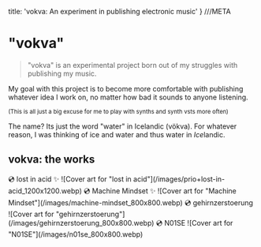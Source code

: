
  title: 'vokva: An experiment in publishing electronic music'
} ///META

# "vokva"

> "vokva" is an experimental project born out of my struggles with publishing my music.

My goal with this project is to become more comfortable with publishing whatever idea I work on,
no matter how bad it sounds to anyone listening.

<sub>(This is all just a big excuse for me to play with synths and synth vsts more often)</sub>

The name? Its just the word "water" in Icelandic (vökva). For whatever reason, I was thinking of ice and water and thus water in *Ice*landic.

## vokva: the works
<BorderedBox id='latest'>
  <Head3 id='lia'>💿 lost in acid ✨</Head3>
  <SmallCenteredContainer>
    ![Cover art for "lost in acid"](/images/prio+lost-in-acid_1200x1200.webp)
    <LinkFarm
      urls={{
        "SPOTIFY": "https://open.spotify.com/track/4Y6Z5NjuzEw5S6zbSybCsm",
        "APPLE MUSIC": "https://music.apple.com/de/album/lost-in-acid/1750815919?i=1750815920&app=music",
        "YOUTUBE": "https://youtube.com/watch?v=EEF7xJFx-Lk",
        "TIDAL": "https://listen.tidal.com/track/367953582",
        "AMAZON MUSIC": "https://music.amazon.de/albums/B0D6FJJVVZ?trackAsin=B0D6FGKC3D",
        "SOUNDCLOUD": "https://soundcloud.com/vokva/lost-in-acid?id=1840949385",
        "YOUTUBE MUSIC": "https://music.youtube.com/watch?v=EEF7xJFx-Lk",
        "QOBUZ": "https://open.qobuz.com/track/270776506",
        "ITUNES": "https://music.apple.com/de/album/lost-in-acid/1750815919?i=1750815920&app=itunes",
        "AMAZON": "https://amazon.de/dp/B0D6FGKC3D?tag=songwhip0f-21",
        QQMUSIC: 'https://y.qq.com/n/yqq/song/0034gWPJ4MDWbv.html'
      }}
    />

  </SmallCenteredContainer>
</BorderedBox>
<BorderedBox>
  <Head3 id='mm'>💿 Machine Mindset ✨</Head3>
  <SmallCenteredContainer>
    ![Cover art for "Machine Mindset"](/images/machine-mindset_800x800.webp)
    <LinkFarm
      urls={{
        AMAZON: 'https://amazon.de/dp/B0D2WM26WM',
        'AMAZON MUSIC': 'https://music.amazon.de/albums/B0D2WNQRRP?trackAsin=B0D2WM26WM',
        'APPLE MUSIC': 'https://music.apple.com/de/album/machine-mindset/1743709895?i=1743709896&app=music',
        ITUNES: 'https://music.apple.com/de/album/machine-mindset/1743709895?i=1743709896&app=itunes',
        QOBUZ: 'https://open.qobuz.com/track/264514249',
        SOUNDCLOUD: 'https://soundcloud.com/vokva/machine-mindset?id=1809928416',
        SPOTIFY: 'https://open.spotify.com/track/0jqsSOQSScUaQannzeTm1V',
        TIDAL: 'https://listen.tidal.com/track/360145557',
        YOUTUBE: 'https://youtube.com/watch?v=fQnXMq9s4Bg',
        'YOUTUBE MUSIC': 'https://music.youtube.com/watch?v=fQnXMq9s4Bg',
        QQMUSIC: 'https://y.qq.com/n/yqq/song/001JiP8f1WQsol.html'
      }}
    />
  </SmallCenteredContainer>
</BorderedBox>
<BorderedBox>
  <Head3 id='ghz'>💿 gehirnzerstoerung</Head3>
  <SmallCenteredContainer>
    ![Cover art for "gehirnzerstoerung"](/images/gehirnzerstoerung_800x800.webp)
    <LinkFarm
      urls={{
        SPOTIFY: 'https://open.spotify.com/track/08iybDP0aaXRqQniuIAZAe',
        'APPLE MUSIC': 'https://music.apple.com/de/album/gehirnzerstoerung/1737549598?i=1737549599&app=music',
        YOUTUBE: 'https://youtube.com/watch?v=BLn9pSGyhO0',
        TIDAL: 'https://listen.tidal.com/track/353722308',
        'AMAZON MUSIC': 'https://music.amazon.de/albums/B0CYWQHC22?trackAsin=B0CYW9XVVF',
        'YOUTUBE MUSIC': 'https://music.youtube.com/watch?v=BLn9pSGyhO0',
        DEEZER: 'https://www.deezer.com/track/2718624582',
        ITUNES: 'https://music.apple.com/de/album/gehirnzerstoerung/1737549598?i=1737549599&app=itunes',
        AMAZON: 'https://amazon.de/dp/B0CYW9XVVF',
        QQMUSIC: 'https://y.qq.com/n/yqq/song/0000xSxA1SWS5r.html',
        QOBUZ: 'https://open.qobuz.com/track/258764263'
      }}
    />
  </SmallCenteredContainer>
</BorderedBox>
<BorderedBox>
  <Head3 id='n01se'>💿 N01SE</Head3>
  <SmallCenteredContainer>
    ![Cover art for "N01SE"](/images/n01se_800x800.webp)
    <LinkFarm
      urls={{
        SPOTIFY: 'https://open.spotify.com/track/2NvIDvndxW9be4jpTHKSFP',
        'APPLE MUSIC': 'https://music.apple.com/de/album/n01se/1733120554?i=1733120555&app=music',
        YOUTUBE: 'https://youtube.com/watch?v=kcgR5o2u1yU',
        TIDAL: 'https://listen.tidal.com/track/348328089',
        'AMAZON MUSIC': 'https://music.amazon.de/albums/B0CWJQT17R?trackAsin=B0CWJHRB8B',
        'YOUTUBE MUSIC': 'https://music.youtube.com/watch?v=kcgR5o2u1yU',
        DEEZER: 'https://www.deezer.com/track/2679353512',
        ITUNES: 'https://music.apple.com/de/album/n01se/1733120554?i=1733120555&app=itunes',
        AMAZON: 'https://amazon.de/dp/B0CWJHRB8B',
        QOBUZ: 'https://open.qobuz.com/album/ezdd7m6w88ywa',
        QQMUSIC: 'https://y.qq.com/n/yqq/song/0025oucT08f4vh.html'
      }}
    />
  </SmallCenteredContainer>
</BorderedBox>
